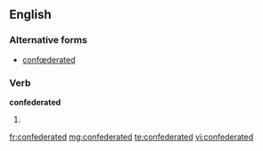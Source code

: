 ==English==

===Alternative forms===
* [[confœderated]] {{qualifier|archaic}}

===Verb===
'''confederated'''

# {{past of|confederate}}

[[fr:confederated]]
[[mg:confederated]]
[[te:confederated]]
[[vi:confederated]]